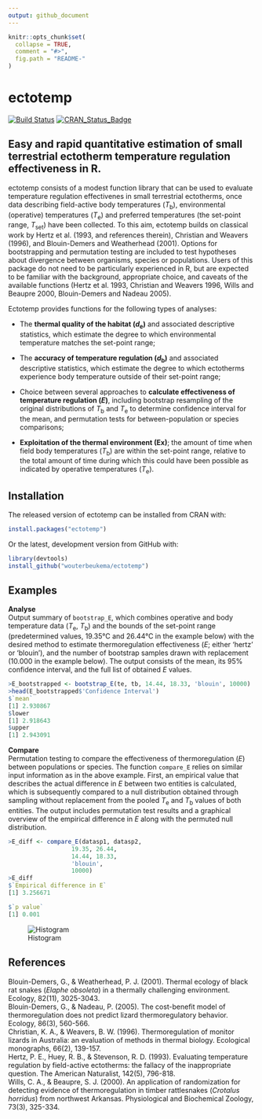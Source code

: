 ```yaml
---
output: github_document
---
```


<!-- README.md is generated from README.Rmd. Please edit that file -->

```r
knitr::opts_chunk$set(
  collapse = TRUE,
  comment = "#>",
  fig.path = "README-"
)
```

# ectotemp

[![Build Status](https://travis-ci.com/wouterbeukema/ectotemp.svg?branch=master)](https://travis-ci.com/wouterbeukema/ectotemp) [![CRAN_Status_Badge](http://www.r-pkg.org/badges/version/ectotemp)](https://cran.r-project.org/package=ectotemp)

## Easy and rapid quantitative estimation of small terrestrial ectotherm temperature regulation effectiveness in R. 

ectotemp consists of a modest function library that can be used to evaluate temperature regulation effectivenes in small terrestrial ectotherms, once data describing field-active body temperatures (*T*<sub>b</sub>), environmental (operative) temperatures (*T*<sub>e</sub>) and preferred temperatures (the set-point range, *T*<sub>set</sub>) have been collected. To this aim, ectotemp builds on classical work by Hertz et al. (1993, and references therein), Christian and Weavers (1996), and Blouin-Demers and Weatherhead (2001). Options for bootstrapping and permutation testing are included to test hypotheses about divergence between organisms, species or populations. Users of this package do not need to be particularly experienced in R, but are expected to be familiar with the background, appropriate choice, and caveats of the available functions (Hertz et al. 1993, Christian and Weavers 1996, Wills and Beaupre 2000, Blouin-Demers and Nadeau 2005). 

Ectotemp provides functions for the following types of analyses:

* The **thermal quality of the habitat (*d*<sub>e</sub>)** and associated descriptive statistics, which estimate the degree to which environmental temperature matches the set-point range;

* The **accuracy of temperature regulation (*d*<sub>b</sub>)** and associated descriptive statistics, which estimate the degree to which ectotherms experience body temperature outside of their set-point range;

* Choice between several approaches to **calculate effectiveness of temperature regulation (*E*)**, including bootstrap resampling of the original distributions of *T*<sub>b</sub> and *T*<sub>e</sub> to determine confidence interval for the mean, and permutation tests for between-population or species comparisons;

* **Exploitation of the thermal environment (Ex)**; the amount of time when field body temperatures (*T*<sub>b</sub>) are within the set-point range, relative to the total amount of time during which this could have been possible as indicated by operative temperatures (*T*<sub>e</sub>).

## Installation

The released version of ectotemp can be installed from CRAN with: 

```r
install.packages("ectotemp")
```

Or the latest, development version from GitHub with: 

```r
library(devtools)
install_github("wouterbeukema/ectotemp")
```

## Examples
**Analyse**<br/>
Output summary of `bootstrap_E`, which combines operative and body temperature data (*T*<sub>e</sub>, *T*<sub>b</sub>) and the bounds of the set-point range (predetermined values, 19.35°C and 26.44°C in the example below) with the desired method to estimate thermoregulation effectiveness (*E*; either ‘hertz’ or ‘blouin’), and the number of bootstrap samples drawn with replacement (10.000 in the example below). The output consists of the mean, its 95% confidence interval, and the full list of obtained *E* values.

```r

>E_bootstrapped <- bootstrap_E(te, tb, 14.44, 18.33, 'blouin', 10000)
>head(E_bootstrapped$'Confidence Interval')
$`mean`
[1] 2.930867
$lower
[1] 2.918643
$upper
[1] 2.943091

```

**Compare**<br/>
Permutation testing to compare the effectiveness of thermoregulation (*E*) between populations or species. The function `compare_E` relies on similar input information as in the above example. First, an empirical value that describes the actual difference in *E* between two entities is calculated, which is subsequently compared to a null distribution obtained through sampling without replacement from the pooled *T*<sub>e</sub> and *T*<sub>b</sub> values of both entities. The output includes permutation test results and a graphical overview of the empirical difference in *E* along with the permuted null distribution.

```r

>E_diff <- compare_E(datasp1, datasp2,
                  19.35, 26.44, 
                  14.44, 18.33,
                  'blouin',
                  10000)
>E_diff
$`Empirical difference in E`
[1] 3.256671

$`p value`
[1] 0.001

```

![Histogram](histogram.jpg)


## References

Blouin-Demers, G., & Weatherhead, P. J. (2001). Thermal ecology of black rat snakes (*Elaphe obsoleta*) in a thermally challenging environment. Ecology, 82(11), 3025-3043.<br/>
Blouin-Demers, G., & Nadeau, P. (2005). The cost-benefit model of thermoregulation does not predict lizard thermoregulatory behavior. Ecology, 86(3), 560-566.<br/>
Christian, K. A., & Weavers, B. W. (1996). Thermoregulation of monitor lizards in Australia: an evaluation of methods in thermal biology. Ecological monographs, 66(2), 139-157.<br/>
Hertz, P. E., Huey, R. B., & Stevenson, R. D. (1993). Evaluating temperature regulation by field-active ectotherms: the fallacy of the inappropriate question. The American Naturalist, 142(5), 796-818.<br/>
Wills, C. A., & Beaupre, S. J. (2000). An application of randomization for detecting evidence of thermoregulation in timber rattlesnakes (*Crotalus horridus*) from northwest Arkansas. Physiological and Biochemical Zoology, 73(3), 325-334.

